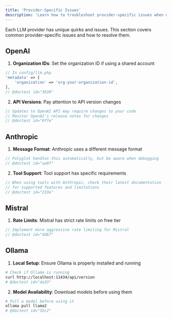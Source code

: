 ```yaml
---
title: 'Provider-Specific Issues'
description: 'Learn how to troubleshoot provider-specific issues when using Polyglot.'
---
```


Each LLM provider has unique quirks and issues. This section covers common provider-specific issues and how to resolve them.


## OpenAI

1. **Organization IDs**: Set the organization ID if using a shared account
```php
// In config/llm.php
'metadata' => [
    'organization' => 'org-your-organization-id',
],
// @doctest id="3630"
```

2. **API Versions**: Pay attention to API version changes
```php
// Updates to OpenAI API may require changes to your code
// Monitor OpenAI's release notes for changes
// @doctest id="0ffe"
```

## Anthropic

1. **Message Format**: Anthropic uses a different message format
```php
// Polyglot handles this automatically, but be aware when debugging
// @doctest id="aa9f"
```

2. **Tool Support**: Tool support has specific requirements
```php
// When using tools with Anthropic, check their latest documentation
// for supported features and limitations
// @doctest id="233e"
```

## Mistral

1. **Rate Limits**: Mistral has strict rate limits on free tier
```php
// Implement more aggressive rate limiting for Mistral
// @doctest id="dd67"
```


## Ollama

1. **Local Setup**: Ensure Ollama is properly installed and running
```bash
# Check if Ollama is running
curl http://localhost:11434/api/version
# @doctest id="da33"
```

2. **Model Availability**: Download models before using them
```bash
# Pull a model before using it
ollama pull llama2
# @doctest id="35c2"
```
